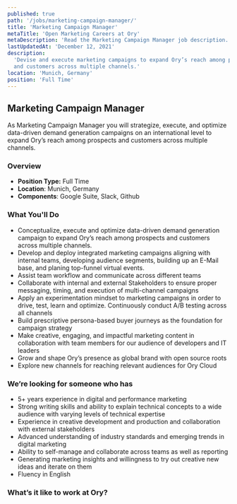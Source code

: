 ```yaml
---
published: true
path: '/jobs/marketing-campaign-manager/'
title: 'Marketing Campaign Manager'
metaTitle: 'Open Marketing Careers at Ory'
metaDescription: 'Read the Marketing Campaign Manager job description.'
lastUpdatedAt: 'December 12, 2021'
description:
  'Devise and execute marketing campaigns to expand Ory’s reach among prospects
  and customers across multiple channels.'
location: 'Munich, Germany'
position: 'Full Time'
---
```



## Marketing Campaign Manager

<About />

As Marketing Campaign Manager you will strategize, execute, and optimize data-driven demand generation campaigns on an international level to expand Ory’s reach among prospects and customers across multiple channels.

### Overview

- **Position Type:** Full Time
- **Location**: Munich, Germany
- **Components**: Google Suite, Slack, Github

### What You'll Do

- Conceptualize, execute and optimize data-driven demand generation campaign to expand Ory’s reach among
  prospects and customers across multiple channels.
-  Develop and deploy integrated marketing campaigns aligning with internal teams, developing audience segments, building up an E-Mail base, and planing top-funnel virtual events.
- Assist team workflow and communicate across different teams
- Collaborate with internal and external Stakeholders to ensure proper messaging, timing, and execution of multi-channel campaigns
- Apply an experimentation mindset to marketing campaigns in order to drive, test, learn and optimize. Continuously conduct A/B testing across all channels
- Build prescriptive persona-based buyer journeys as the foundation for campaign strategy
- Make creative, engaging, and impactful marketing content in collaboration with
  team members for our audience of developers and IT leaders
- Grow and shape Ory’s presence as global brand with open source roots
- Explore new channels for reaching relevant audiences for Ory Cloud

### We’re looking for someone who has

- 5+ years experience in digital and performance marketing
- Strong writing skills and ability to explain technical concepts to a wide
  audience with varying levels of technical expertise
- Experience in creative development and production and collaboration with
  external stakeholders
- Advanced understanding of industry standards and emerging trends in digital
  marketing
- Ability to self-manage and collaborate across teams as well as reporting
- Generating marketing insights and willingness to try out creative new ideas
  and iterate on them
- Fluency in English

### What’s it like to work at Ory?

<WorkAtOry />
